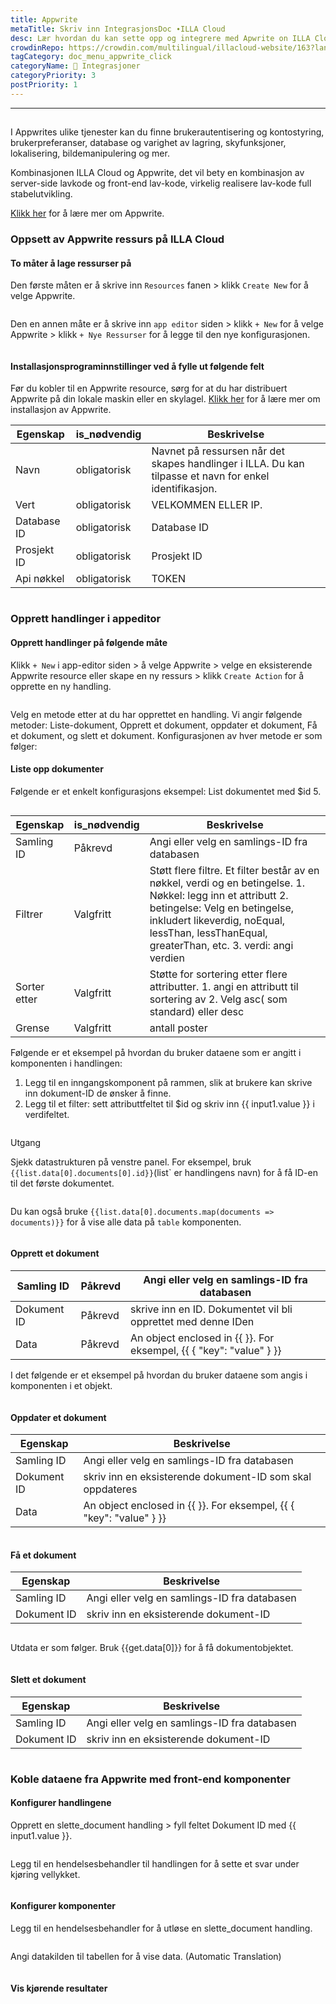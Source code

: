 ```yaml
---
title: Appwrite
metaTitle: Skriv inn IntegrasjonsDoc ∙ILLA Cloud
desc: Lær hvordan du kan sette opp og integrere med Apwrite on ILLA Cloud for å få tilgang til en rekke backendtjenester for appene dine.
crowdinRepo: https://crowdin.com/multilingual/illacloud-website/163?languages=no&filter=basic&value=0
tagCategory: doc_menu_appwrite_click
categoryName: 🔨 Integrasjoner
categoryPriority: 3
postPriority: 1
---
```


* * *

## <h2 hidden>Appwrite Database</h2>

I Appwrites ulike tjenester kan du finne brukerautentisering og kontostyring, brukerpreferanser, database og varighet av lagring, skyfunksjoner, lokalisering, bildemanipulering og mer. 

Kombinasjonen ILLA Cloud og Appwrite, det vil bety en kombinasjon av server-side lavkode og front-end lav-kode, virkelig realisere lav-kode full stabelutvikling.

[Klikk her](https://appwrite.io/) for å lære mer om Appwrite.

### Oppsett av Appwrite ressurs på ILLA Cloud

#### To måter å lage ressurser på

Den første måten er å skrive inn `Resources` fanen > klikk `Create New` for å velge Appwrite. 

<img src='https://cdn.illacloud.com/official-website/img/docs/assemble/appwrite1.png' alt="" />

Den en annen måte er å skrive inn `app editor` siden > klikk `+ New` for å velge Appwrite > klikk `+ Nye Ressurser` for å legge til den nye konfigurasjonen. 

<img src='https://cdn.illacloud.com/official-website/img/docs/assemble/appwrite2.png' alt="" />

#### Installasjonsprograminnstillinger ved å fylle ut følgende felt

Før du kobler til en Appwrite resource, sørg for at du har distribuert Appwrite på din lokale maskin eller en skylagel. [Klikk her](https://appwrite.io/docs/installation) for å lære mer om installasjon av Appwrite. 

| Egenskap    | is_nødvendig | Beskrivelse                                                                                              |
| ----------- | ------------ | -------------------------------------------------------------------------------------------------------- |
| Navn        | obligatorisk | Navnet på ressursen når det skapes handlinger i ILLA. Du kan tilpasse et navn for enkel identifikasjon.  |
| Vert        | obligatorisk | VELKOMMEN ELLER IP.                                                                                      |
| Database ID | obligatorisk | Database ID                                                                                              |
| Prosjekt ID | obligatorisk | Prosjekt ID                                                                                              |
| Api nøkkel  | obligatorisk | TOKEN                                                                                                    |

<img src='https://cdn.illacloud.com/official-website/img/docs/assemble/appwrite3.png' alt="" />

### Opprett handlinger i appeditor

#### Opprett handlinger på følgende måte

Klikk `+ New` i app-editor siden > å velge Appwrite > velge en eksisterende Appwrite resource eller skape en ny ressurs > klikk `Create Action` for å opprette en ny handling. 

<img src='https://cdn.illacloud.com/official-website/img/docs/assemble/appwrite4.png' alt="" />

Velg en metode etter at du har opprettet en handling. Vi angir følgende metoder: Liste-dokument, Opprett et dokument, oppdater et dokument, Få et dokument, og slett et dokument. Konfigurasjonen av hver metode er som følger: 

#### Liste opp dokumenter

Følgende er et enkelt konfigurasjons eksempel: List dokumentet med $id 5. 

<img src='https://cdn.illacloud.com/official-website/img/docs/assemble/appwrite5.png' alt="" />

| Egenskap     | is_nødvendig | Beskrivelse                                                                                                                                                                                                                                     |
| ------------ | ------------ | ----------------------------------------------------------------------------------------------------------------------------------------------------------------------------------------------------------------------------------------------- |
| Samling ID   | Påkrevd      | Angi eller velg en samlings-ID fra databasen                                                                                                                                                                                                    |
| Filtrer      | Valgfritt    | Støtt flere filtre. Et filter består av en nøkkel, verdi og en betingelse. 1. Nøkkel: legg inn et attributt 2. betingelse: Velg en betingelse, inkludert likeverdig, noEqual, lessThan, lessThanEqual, greaterThan, etc. 3. verdi: angi verdien |
| Sorter etter | Valgfritt    | Støtte for sortering etter flere attributter. 1. angi en attributt til sortering av 2. Velg asc( som standard) eller desc                                                                                                                       |
| Grense       | Valgfritt    | antall poster                                                                                                                                                                                                                                   |

Følgende er et eksempel på hvordan du bruker dataene som er angitt i komponenten i handlingen:

1.  Legg til en inngangskomponent på rammen, slik at brukere kan skrive inn dokument-ID de ønsker å finne.  
2.  Legg til et filter: sett attributtfeltet til $id og skriv inn {{ input1.value }} i verdifeltet. 

<img src='https://cdn.illacloud.com/official-website/img/docs/assemble/appwrite6.png' alt="" />

Utgang

Sjekk datastrukturen på venstre panel. For eksempel, bruk `{{list.data[0].documents[0].id}}`(list\` er handlingens navn) for å få ID-en til det første dokumentet. 

<img src='https://cdn.illacloud.com/official-website/img/docs/assemble/appwrite7.png' alt="" />

Du kan også bruke `{{list.data[0].documents.map(documents => documents)}}` for å vise alle data på `table` komponenten. 

<img src='https://cdn.illacloud.com/official-website/img/docs/assemble/appwrite8.png' alt="" />

#### Opprett et dokument

| Samling ID  | Påkrevd | Angi eller velg en samlings-ID fra databasen                        |
| ----------- | ------- | ------------------------------------------------------------------- |
| Dokument ID | Påkrevd | skrive inn en ID. Dokumentet vil bli opprettet med denne IDen       |
| Data        | Påkrevd | An object enclosed in {{ }}. For eksempel, {{ { "key": "value" } }} |

I det følgende er et eksempel på hvordan du bruker dataene som angis i komponenten i et objekt. 

<img src='https://cdn.illacloud.com/official-website/img/docs/assemble/appwrite9.png' alt="" />

#### Oppdater et dokument

| Egenskap    | Beskrivelse                                                         |
| ----------- | ------------------------------------------------------------------- |
| Samling ID  | Angi eller velg en samlings-ID fra databasen                        |
| Dokument ID | skriv inn en eksisterende dokument-ID som skal oppdateres           |
| Data        | An object enclosed in {{ }}. For eksempel, {{ { "key": "value" } }} |

<img src='https://cdn.illacloud.com/official-website/img/docs/assemble/appwrite10.png' alt="" />

#### Få et dokument

| Egenskap    | Beskrivelse                                  |
| ----------- | -------------------------------------------- |
| Samling ID  | Angi eller velg en samlings-ID fra databasen |
| Dokument ID | skriv inn en eksisterende dokument-ID        |

<img src='https://cdn.illacloud.com/official-website/img/docs/assemble/appwrite11.png' alt="" />

Utdata er som følger. Bruk {{get.data[0]}} for å få dokumentobjektet.

<img src='https://cdn.illacloud.com/official-website/img/docs/assemble/appwrite12.png' alt="" />

#### Slett et dokument

| Egenskap    | Beskrivelse                                  |
| ----------- | -------------------------------------------- |
| Samling ID  | Angi eller velg en samlings-ID fra databasen |
| Dokument ID | skriv inn en eksisterende dokument-ID        |

<img src='https://cdn.illacloud.com/official-website/img/docs/assemble/appwrite13.png' alt="" />

### Koble dataene fra Appwrite med front-end komponenter

#### Konfigurer handlingene

Opprett en slette_document handling > fyll feltet Dokument ID med {{ input1.value }}. 

<img src='https://cdn.illacloud.com/official-website/img/docs/assemble/appwrite14.png' alt="" />

Legg til en hendelsesbehandler til handlingen for å sette et svar under kjøring vellykket. 

<img src='https://cdn.illacloud.com/official-website/img/docs/assemble/appwrite15.png' alt="" />

#### Konfigurer komponenter

Legg til en hendelsesbehandler for å utløse en slette_document handling. 

<img src='https://cdn.illacloud.com/official-website/img/docs/assemble/appwrite16.png' alt="" />

Angi datakilden til tabellen for å vise data. (Automatic Translation) 

<img src='https://cdn.illacloud.com/official-website/img/docs/assemble/appwrite17.png' alt="" />

#### Vis kjørende resultater

<img src='https://cdn.illacloud.com/official-website/img/docs/assemble/appwrite18.gif' alt="" />
